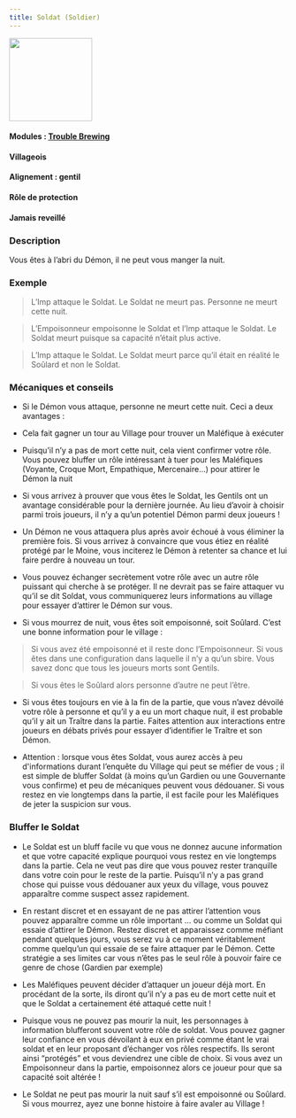 ```yaml
---
title: Soldat (Soldier)
---
```


<img src='/wiki/img/blood-on-the-clocktower/roles/soldat.png' height='150' />

#### Modules : [Trouble Brewing](../modules/trouble-brewing)
#### Villageois
#### Alignement : gentil
#### Rôle de protection
#### Jamais reveillé

### Description

Vous êtes à l’abri du Démon, il ne peut vous manger la nuit.
 
### Exemple
> L’Imp attaque le Soldat. Le Soldat ne meurt pas. Personne ne meurt cette nuit.

> L’Empoisonneur empoisonne le Soldat et l’Imp attaque le Soldat. Le Soldat meurt puisque sa capacité n’était plus active.

> L’Imp attaque le Soldat. Le Soldat meurt parce qu’il était en réalité le Soûlard et non le Soldat.


### Mécaniques et conseils
- Si le Démon vous attaque, personne ne meurt cette nuit. Ceci a deux avantages :

- Cela fait gagner un tour au Village pour trouver un Maléfique à exécuter

- Puisqu’il n’y a pas de mort cette nuit, cela vient confirmer votre rôle. Vous pouvez bluffer un rôle intéressant à tuer pour les Maléfiques (Voyante, Croque Mort, Empathique, Mercenaire...) pour attirer le Démon la nuit

- Si vous arrivez à prouver que vous êtes le Soldat, les Gentils ont un avantage considérable pour la dernière journée. Au lieu d’avoir à choisir parmi trois joueurs, il n’y a qu’un potentiel Démon parmi deux joueurs !

- Un Démon ne vous attaquera plus après avoir échoué à vous éliminer la première fois. Si vous arrivez à convaincre que vous étiez en réalité protégé par le Moine, vous inciterez le Démon à retenter sa chance et lui faire perdre à nouveau un tour.

- Vous pouvez échanger secrètement votre rôle avec un autre rôle puissant qui cherche à se protéger. Il ne devrait pas se faire attaquer vu qu’il se dit Soldat, vous communiquerez leurs informations au village pour essayer d’attirer le Démon sur vous.

- Si vous mourrez de nuit, vous êtes soit empoisonné, soit Soûlard. C’est une bonne information pour le village :

> Si vous avez été empoisonné et il reste donc l’Empoisonneur. Si vous êtes dans une configuration dans laquelle il n’y a qu’un sbire. Vous savez donc que tous les joueurs morts sont Gentils.

> Si vous êtes le Soûlard alors personne d’autre ne peut l’être.

- Si vous êtes toujours en vie à la fin de la partie, que vous n’avez dévoilé votre rôle à personne et qu’il y a eu un mort chaque nuit, il est probable qu’il y ait un Traître dans la partie. Faites attention aux interactions entre joueurs en débats privés pour essayer d’identifier le Traître et son Démon.

- Attention : lorsque vous êtes Soldat, vous aurez accès à peu d'informations durant l’enquête du Village qui peut se méfier de vous ; il est simple de bluffer Soldat (à moins qu’un Gardien ou une Gouvernante vous confirme) et peu de mécaniques peuvent vous dédouaner. Si vous restez en vie longtemps dans la partie, il est facile pour les Maléfiques de jeter la suspicion sur vous. 


### Bluffer le Soldat

- Le Soldat est un bluff facile vu que vous ne donnez aucune information et que votre capacité explique pourquoi vous restez en vie longtemps dans la partie. Cela ne veut pas dire que vous pouvez rester tranquille dans votre coin pour le reste de la partie. Puisqu’il n’y a pas grand chose qui puisse vous dédouaner aux yeux du village, vous pouvez apparaître comme suspect assez rapidement. 

- En restant discret et en essayant de ne pas attirer l’attention vous pouvez apparaître comme un rôle important … ou comme un Soldat qui essaie d’attirer le Démon. Restez discret et apparaissez comme méfiant pendant quelques jours, vous serez vu à ce moment véritablement comme quelqu’un qui essaie de se faire attaquer par le Démon. Cette stratégie a ses limites car vous n’êtes pas le seul rôle à pouvoir faire ce genre de chose (Gardien par exemple)

- Les Maléfiques peuvent décider d’attaquer un joueur déjà mort. En procédant de la sorte, ils diront qu’il n’y a pas eu de mort cette nuit et que le Soldat a certainement été attaqué cette nuit !

- Puisque vous ne pouvez pas mourir la nuit, les personnages à information blufferont souvent votre rôle de soldat. Vous pouvez gagner leur confiance en vous dévoilant à eux en privé comme étant le vrai soldat et en leur proposant d’échanger vos rôles respectifs. Ils seront ainsi “protégés” et vous deviendrez une cible de choix. Si vous avez un Empoisonneur dans la partie, empoisonnez alors ce joueur pour que sa capacité soit altérée !

- Le Soldat ne peut pas mourir la nuit sauf s’il est empoisonné ou Soûlard. Si vous mourrez, ayez une bonne histoire à faire avaler au Village !
